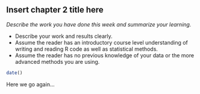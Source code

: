 ## Insert chapter 2 title here

*Describe the work you have done this week and summarize your learning.*

- Describe your work and results clearly.
- Assume the reader has an introductory course level understanding of writing and reading R code as well as statistical methods.
- Assume the reader has no previous knowledge of your data or the more advanced methods you are using.

```r
date()
```

Here we go again...
